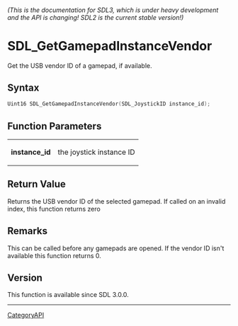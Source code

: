 ====== (This is the documentation for SDL3, which is under heavy development and the API is changing! SDL2 is the current stable version!) ======
= SDL_GetGamepadInstanceVendor =

Get the USB vendor ID of a gamepad, if available.

== Syntax ==

<syntaxhighlight lang='c'>
Uint16 SDL_GetGamepadInstanceVendor(SDL_JoystickID instance_id);
</syntaxhighlight>

== Function Parameters ==

{|
|'''instance_id'''
|the joystick instance ID
|}

== Return Value ==

Returns the USB vendor ID of the selected gamepad. If called on an invalid
index, this function returns zero

== Remarks ==

This can be called before any gamepads are opened. If the vendor ID isn't
available this function returns 0.

== Version ==

This function is available since SDL 3.0.0.

----
[[CategoryAPI]]


